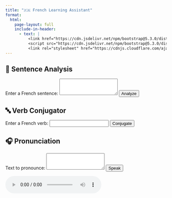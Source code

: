 ```yaml
---
title: "🇫🇷 French Learning Assistant"
format:
  html:
    page-layout: full
    include-in-header:
      - text: |
          <link href="https://cdn.jsdelivr.net/npm/bootstrap@5.3.0/dist/css/bootstrap.min.css" rel="stylesheet">
          <script src="https://cdn.jsdelivr.net/npm/bootstrap@5.3.0/dist/js/bootstrap.bundle.min.js"></script>
          <link rel="stylesheet" href="https://cdnjs.cloudflare.com/ajax/libs/font-awesome/6.0.0/css/all.min.css">
---
```


<div class="container mt-5">

## 📝 Sentence Analysis
<div class="card mb-4">
  <form id="analysisForm" class="p-3">
    <label class="form-label">Enter a French sentence:</label>
    <textarea class="form-control mb-2" name="sentence" rows="3" required></textarea>
    <button type="submit" class="btn btn-primary">Analyze</button>
  </form>
  <div id="analysisResult" class="p-3"></div>
</div>

## 🔤 Verb Conjugator
<div class="card mb-4">
  <form id="conjugationForm" class="p-3">
    <label class="form-label">Enter a French verb:</label>
    <input type="text" class="form-control mb-2" name="verb" required>
    <button type="submit" class="btn btn-primary">Conjugate</button>
  </form>
  <div id="conjugationResult" class="p-3"></div>
</div>

## 🎧 Pronunciation
<div class="card mb-4">
  <form id="pronunciationForm" class="p-3">
    <label class="form-label">Text to pronounce:</label>
    <textarea class="form-control mb-2" name="text" rows="3" required></textarea>
    <button type="submit" class="btn btn-primary">Speak</button>
  </form>
  <audio id="audioPlayer" controls class="mt-3 d-none"></audio>
</div>

</div>

<script>
    
const BACKEND_URL = "https://french-grammar-ai-a92ff913a503.herokuapp.com";

// Sentence Analysis

// Sentence Analysis (JavaScript)
// Example in Python using Fetch API equivalent (PyScript/Pyodide in Quarto)

document.getElementById("analysisForm").addEventListener("submit", async function(e) {
    e.preventDefault();
    // Use fetch as usual, but here's how you might call a Python backend with fetch:
    const response = await fetch(`${BACKEND_URL}/analyze`, {
        method: "POST",
        body: new FormData(e.target)
    });
    const data = await response.json();
    document.getElementById("analysisResult").innerHTML = `
        <div class="html" raw-html="true">
        <table class="table">
            <tr><th>Word</th><th>Lemma</th><th>POS</th></tr>
            ${(data.analysis || []).map(function(item) {
                return `
                <tr>
                    <td>${item.word}</td>
                    <td>${item.lemma}</td>
                    <td>${item.pos}</td>
                </tr>
                `;
            }).join('')}
        </table>
        </div>`;
});

// If you want to use Python directly in Quarto (with PyScript), you could do something like this:

/*
<py-script>
import js

def analyze_form_submit(event):
    event.preventDefault()
    form = js.document.getElementById("analysisForm")
    form_data = js.FormData.new(form)
    # Use pyfetch to call backend
    from pyodide.http import pyfetch
    response = await pyfetch(
        f"{BACKEND_URL}/analyze",
        method="POST",
        body=form_data
    )
    data = await response.json()
    # Render result in analysisResult div
    table_html = "<table class='table'><tr><th>Word</th><th>Lemma</th><th>POS</th></tr>"
    for item in data.get("analysis", []):
        table_html += f"<tr><td>{item['word']}</td><td>{item['lemma']}</td><td>{item['pos']}</td></tr>"
    table_html += "</table>"
    js.document.getElementById("analysisResult").innerHTML = table_html

js.document.getElementById("analysisForm").addEventListener("submit", analyze_form_submit)
</py-script>
*/

</script>
